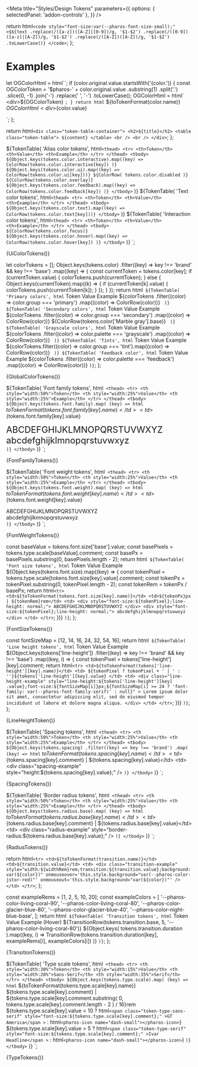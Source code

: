 

<Meta
  title="Styles/Design Tokens"
  parameters={{
    options: { selectedPanel: 'addon-controls' },
  }}
/>

  return html`<code style="font-size:var(--pharos-font-size-small);"
    >$${text
      .replace(/([a-z])([A-Z]|[0-9])/g, '$1-$2')
      .replace(/([0-9])([a-z]|[A-Z])/g, '$1-$2')
      .replace(/([A-Z])([A-Z])/g, '$1-$2')
      .toLowerCase()}
  </code>`;
};

# Examples

  let OGColorHtml = html``;
  if (color.original.value.startsWith('{color.')) {
    const OGColorToken =
      '$pharos-' +
      color.original.value
        .substring(1)
        .split('.')
        .slice(0, -1)
        .join('-')
        .replace(' ', '-')
        .toLowerCase();
    OGColorHtml = html` <div>${OGColorToken}</div> `;
  }
  return html`
    <tr>
      <td style="width:50%">${toTokenFormat(color.name)}</td>
      <td style="width:25%">
        ${OGColorHtml}
        <div>${color.value}</div>
      </td>
      <td style="width:25%">
        <div class="color-example" style="background-color:${color.value};"></div>
      </td>
    </tr>
  `;
};

  return html`
    <div class="token-table-container">
      <h2>${title}</h2>
      <table class="token-table">
        ${content}
      </table>
      <br />
      <br />
    </div>
  `;
};

  ${TokenTable(
    'Alias color tokens',
    html`
      <thead>
        <tr>
          <th>Token</th>
          <th>Value</th>
          <th>Example</th>
        </tr>
      </thead>
      <tbody>
        ${Object.keys(tokens.color.interactive).map((key) =>
          ColorRow(tokens.color.interactive[key])
        )} ${Object.keys(tokens.color.ui).map((key) => ColorRow(tokens.color.ui[key]))} ${ColorRow(
          tokens.color.disabled
        )} ${ColorRow(tokens.color.overlay)} ${Object.keys(tokens.color.feedback).map((key) =>
          ColorRow(tokens.color.feedback[key])
        )}
      </tbody>
    `
  )} ${TokenTable(
    'Text color tokens',
    html`
      <thead>
        <tr>
          <th>Token</th>
          <th>Value</th>
          <th>Example</th>
        </tr>
      </thead>
      <tbody>
        ${Object.keys(tokens.color.text).map((key) => ColorRow(tokens.color.text[key]))}
      </tbody>
    `
  )} ${TokenTable(
    'Interaction color tokens',
    html`
      <thead>
        <tr>
          <th>Token</th>
          <th>Value</th>
          <th>Example</th>
        </tr>
      </thead>
      <tbody>
        ${ColorRow(tokens.color.focus)} ${Object.keys(tokens.color.hover).map((key) =>
          ColorRow(tokens.color.hover[key])
        )}
      </tbody>
    `
  )}
`;

<Canvas withToolbar>
  <Story name="Alias Colors">{UiColorTokens()}</Story>
</Canvas>

  let colorTokens = [];
  Object.keys(tokens.color)
    .filter((key) => key !== 'brand' && key !== 'base')
    .map((key) => {
      const currentToken = tokens.color[key];
      if (currentToken.value) {
        colorTokens.push(currentToken);
      } else {
        Object.keys(currentToken).map((k) => {
          if (currentToken[k].value) {
            colorTokens.push(currentToken[k]);
          }
        });
      }
    });
  return html`
    ${TokenTable(
      'Primary colors',
      html`
        <thead>
          <tr>
            <th>Token</th>
            <th>Value</th>
            <th>Example</th>
          </tr>
        </thead>
        <tbody>
          ${colorTokens
            .filter((color) => color.group === 'primary')
            .map((color) => ColorRow(color))}
        </tbody>
      `
    )} ${TokenTable(
      'Secondary colors',
      html`
        <thead>
          <tr>
            <th>Token</th>
            <th>Value</th>
            <th>Example</th>
          </tr>
        </thead>
        <tbody>
          ${colorTokens
            .filter((color) => color.group === 'secondary')
            .map((color) => ColorRow(color))} ${ColorRow(tokens.color['Marble gray'].base)}
        </tbody>
      `
    )} ${TokenTable(
      'Grayscale colors',
      html`
        <thead>
          <tr>
            <th>Token</th>
            <th>Value</th>
            <th>Example</th>
          </tr>
        </thead>
        <tbody>
          ${colorTokens
            .filter((color) => color.palette === 'grayscale')
            .map((color) => ColorRow(color))}
        </tbody>
      `
    )} ${TokenTable(
      'Tints',
      html`
        <thead>
          <tr>
            <th>Token</th>
            <th>Value</th>
            <th>Example</th>
          </tr>
        </thead>
        <tbody>
          ${colorTokens.filter((color) => color.group === 'tint').map((color) => ColorRow(color))}
        </tbody>
      `
    )} ${TokenTable(
      'Feedback color',
      html`
        <thead>
          <tr>
            <th>Token</th>
            <th>Value</th>
            <th>Example</th>
          </tr>
        </thead>
        <tbody>
          ${colorTokens
            .filter((color) => color.palette === 'feedback')
            .map((color) => ColorRow(color))}
        </tbody>
      `
    )}
  `;
};

<Canvas withToolbar>
  <Story name="Global Colors">{GlobalColorTokens()}</Story>
</Canvas>

  ${TokenTable(
    'Font family tokens',
    html`
      <thead>
        <tr>
          <th style="width:50%">Token</th>
          <th style="width:25%">Value</th>
          <th style="width:25%">Example</th>
        </tr>
      </thead>
      <tbody>
        ${Object.keys(tokens.font.family).map(
          (key) => html`
            <tr>
              <td>${toTokenFormat(tokens.font.family[key].name)}</td>
              <td>${tokens.font.family[key].value}</td>
              <td>
                <div
                  style="font-family:${tokens.font.family[key]
                    .value};font-size:1.5rem;line-height: normal;"
                >
                  ABCDEFGHIJKLMNOPQRSTUVWXYZ
                </div>
                <div
                  style="font-family:${tokens.font.family[key]
                    .value};font-size:1.5rem;line-height: normal;"
                >
                  abcdefghijklmnopqrstuvwxyz
                </div>
              </td>
            </tr>
          `
        )}
      </tbody>
    `
  )}
`;

<Canvas withToolbar>
  <Story name="Font Family">{FontFamilyTokens()}</Story>
</Canvas>

  ${TokenTable(
    'Font weight tokens',
    html`
      <thead>
        <tr>
          <th style="width:50%">Token</th>
          <th style="width:25%">Value</th>
          <th style="width:25%">Example</th>
        </tr>
      </thead>
      <tbody>
        ${Object.keys(tokens.font.weight).map(
          (key) =>
            html`
              <tr>
                <td>${toTokenFormat(tokens.font.weight[key].name)}</td>
                <td>${tokens.font.weight[key].value}</td>
                <td>
                  <div style="font-weight:${tokens.font.weight[key].value};line-height: normal;">
                    ABCDEFGHIJKLMNOPQRSTUVWXYZ
                  </div>
                  <div style="font-weight:${tokens.font.weight[key].value};line-height: normal;">
                    abcdefghijlkmnopqrstuvwxyz
                  </div>
                </td>
              </tr>
            `
        )}
      </tbody>
    `
  )}
`;

<Canvas withToolbar>
  <Story name="Font Weight">{FontWeightTokens()}</Story>
</Canvas>

  const baseValue = tokens.font.size['base'].value;
  const basePixels = tokens.type.scale[baseValue].comment;
  const basePx = basePixels.substring(0, basePixels.length - 2);
  return html`
    ${TokenTable(
      'Font size tokens',
      html`
        <thead>
          <tr>
            <th style="width:50%">Token</th>
            <th style="width:25%">Value</th>
            <th style="width:25%">Example</th>
          </tr>
        </thead>
        <tbody>
          ${Object.keys(tokens.font.size).map((key) => {
            const tokenPixel = tokens.type.scale[tokens.font.size[key].value].comment;
            const tokenPx = tokenPixel.substring(0, tokenPixel.length - 2);
            const tokenRem = tokenPx / basePx;
            return html`
              <tr>
                <td>${toTokenFormat(tokens.font.size[key].name)}</td>
                <td>${tokenPx}px | ${tokenRem}rem</td>
                <td>
                  <div style="font-size:${tokenPixel};line-height: normal;">
                    ABCDEFGHIJKLMNOPQRSTUVWXYZ
                  </div>
                  <div style="font-size:${tokenPixel};line-height: normal;">
                    abcdefghijklmnopqrstuvwxyz
                  </div>
                </td>
              </tr>
            `;
          })}
        </tbody>
      `
    )}
  `;
};

<Canvas withToolbar>
  <Story name="Font Size">{FontSizeTokens()}</Story>
</Canvas>

  const fontSizeMap = [12, 14, 16, 24, 32, 54, 16];
  return html`
    ${TokenTable(
      'Line height tokens',
      html`
        <thead>
          <tr>
            <th style="width:30%">Token</th>
            <th style="width:20%">Value</th>
            <th style="width:50%">Example</th>
          </tr>
        </thead>
        <tbody>
          ${Object.keys(tokens['line-height'])
            .filter((key) => key !== 'brand' && key !== 'base')
            .map((key, i) => {
              const tokenPixel = tokens['line-height'][key].comment;
              return html`
                <tr>
                  <td>${toTokenFormat(tokens['line-height'][key].name)}</td>
                  <td>
                    ${tokenPixel ? tokenPixel + ' | ' : ''}${tokens['line-height'][key].value}
                  </td>
                  <td>
                    <div
                      class="line-height-example"
                      style="line-height:${tokens['line-height'][key]
                        .value};font-size:${fontSizeMap[i]}px;${fontSizeMap[i] >= 24
                        ? 'font-family: var(--pharos-font-family-serif)'
                        : null}"
                    >
                      Lorem ipsum dolor sit amet, consectetur adipiscing elit, sed do eiusmod tempor
                      incididunt ut labore et dolore magna aliqua.
                    </div>
                  </td>
                </tr>
              `;
            })}
        </tbody>
      `
    )}
  `;
};

<Canvas withToolbar>
  <Story name="Line Height">{LineHeightToken()}</Story>
</Canvas>

  ${TokenTable(
    'Spacing tokens',
    html`
      <thead>
        <tr>
          <th style="width:50%">Token</th>
          <th style="width:25%">Value</th>
          <th style="width:25%">Example</th>
        </tr>
      </thead>
      <tbody>
        ${Object.keys(tokens.spacing)
          .filter((key) => key !== 'brand')
          .map(
            (key) => html`
              <tr>
                <td>${toTokenFormat(tokens.spacing[key].name)}</td>
                <td>${tokens.spacing[key].comment} | ${tokens.spacing[key].value}</td>
                <td>
                  <div class="spacing-example" style="height:${tokens.spacing[key].value};" />
                </td>
              </tr>
            `
          )}
      </tbody>
    `
  )}
`;

<Canvas withToolbar>
  <Story name="Spacing">{SpacingTokens()}</Story>
</Canvas>

  ${TokenTable(
    'Border radius tokens',
    html`
      <thead>
        <tr>
          <th style="width:50%">Token</th>
          <th style="width:25%">Value</th>
          <th style="width:25%">Example</th>
        </tr>
      </thead>
      <tbody>
        ${Object.keys(tokens.radius.base).map(
          (key) => html`
            <tr>
              <td>${toTokenFormat(tokens.radius.base[key].name)}</td>
              <td>${tokens.radius.base[key].comment} | ${tokens.radius.base[key].value}</td>
              <td>
                <div
                  class="radius-example"
                  style="border-radius:${tokens.radius.base[key].value};"
                />
              </td>
            </tr>
          `
        )}
      </tbody>
    `
  )}
`;

<Canvas withToolbar>
  <Story name="Radius">{RadiusTokens()}</Story>
</Canvas>

  return html`
    <tr>
      <td>${toTokenFormat(transition.name)}</td>
      <td>${transition.value}</td>
      <td>
        <div
          class="transition-example"
          style="width:${widthRem}rem;transition:${transition.value};background:var(${color})"
          onmouseover='this.style.background="var(--pharos-color-jstor-red)"'
          onmouseout='this.style.background="var(${color})"'
        />
      </td>
    </tr>
  `;
};

  const exampleRems = [1, 2, 5, 10, 20];
  const exampleColors = [
    '--pharos-color-living-coral-90',
    '--pharos-color-living-coral-80',
    '--pharos-color-glacier-blue-80',
    '--pharos-color-glacier-blue-40',
    '--pharos-color-night-blue-base',
  ];
  return html`
    ${TokenTable(
      'Transition tokens',
      html`
        <thead>
          <tr>
            <th style="width:40%">Token</th>
            <th style="width:30%">Value</th>
            <th style="width:30%">Example (Hover)</th>
          </tr>
        </thead>
        <tbody>
          ${TransitionRow(tokens.transition.base, 5, '--pharos-color-living-coral-80')} ${Object.keys(
            tokens.transition.duration
          ).map((key, i) =>
            TransitionRow(tokens.transition.duration[key], exampleRems[i], exampleColors[i])
          )}
        </tbody>
      `
    )}
  `;
};

<Canvas withToolbar>
  <Story name="Transitions">{TransitionTokens()}</Story>
</Canvas>

  ${TokenTable(
    'Type scale tokens',
    html`
      <thead>
        <tr>
          <th style="width:30%">Token</th>
          <th style="width:15%">Value</th>
          <th style="width:20%">Sans-Serif</th>
          <th style="width:35%">Serif</th>
        </tr>
      </thead>
      <tbody>
        ${Object.keys(tokens.type.scale).map(
          (key) => html`
            <tr>
              <td>${toTokenFormat(tokens.type.scale[key].name)}</td>
              <td>
                ${tokens.type.scale[key].comment} | ${tokens.type.scale[key].comment.substring(
                  0,
                  tokens.type.scale[key].comment.length - 2
                ) / 16}rem
              </td>
              <td>
                ${tokens.type.scale[key].value < 10
                  ? html`<span
                      class="token-type-sans-serif"
                      style="font-size:${tokens.type.scale[key].comment};"
                      >GT America</span
                    >`
                  : html`<pharos-icon name="dash-small"></pharos-icon>`}
              </td>
              <td>
                ${tokens.type.scale[key].value > 5
                  ? html`<span
                      class="token-type-serif"
                      style="font-size:${tokens.type.scale[key].comment};"
                      >Ivar Headline</span
                    >`
                  : html`<pharos-icon name="dash-small"></pharos-icon>`}
              </td>
            </tr>
          `
        )}
      </tbody>
    `
  )}
`;

<Canvas withToolbar>
  <Story name="Type Scale">{TypeTokens()}</Story>
</Canvas>
